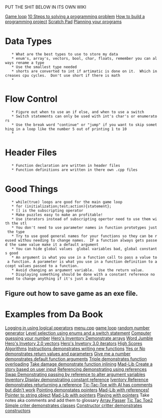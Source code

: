PUT THE SHIT BELOW IN ITS OWN WIKI

[[Game loop]]
[[10 Steps to solving a programming problem]]
[[How to build a programming project]]
[[Scratch Pad]]
[[Planning your programs]]
{{{cpp
variableName.memberFunction()
phrase.size()
}}}
= Data Types=
	* What are the best types to use to store my data
	* enum's, array's, vectors, bool, char, floats, remember you can always rename a type
	* Use the smallest type needed
	* shorts are converted to int if artimatic is done on it.  Which increases cpu cycles.  Don't use short if there is math
	* 

= Flow Control =
	* Figure out when to use an if else, and when to use a switch
	* Switch statements can only be used with int's char's or enumerators
	* Use the break word "continue" or "jump" if you want to skip something in a loop like the number 5 out of printing 1 to 10
	* 
= Header Files =
	* Function declaration are written in header files
	* Function definitions are written in there own .cpp files

= Good Things =
	* while(true) loops are good for the main game loop
	* for (initialization;test;action){statement};
	* [] is the subscripting operator
	* Make puzzles easy to make an profitable!
	* Use iterators instead of subscripting opertor need to use them with the stl 
	* You don't need to use parameter names in function prototypes just the type 
	* Try to use good general names for your functions so they can be reused withou needing to change names.  IF a function always gets passed the same value make it a default argument
	* You can hide global values  global variables bad, global constants good
	* An argument is what you use in a function call to pass a value to a function. A parameter is what you use in a function definition to accept values passed to a function.
	* Avoid changing an argument variable.  Use the return value.
	* Displaying something should be done with a constant reference no need to change anything if it's just a display


== Figure out how to save game as an exe file. ==

= Examples from Da Book =
[[Logging in using logical operators]]
[[menu.cpp]]
[[again.cpp|game loop]]
[[random.cpp| random number generator]]
[[Level selection using enums and a switch statement]]
[[Computer guessing your number]]
[[Hero's Inventory Demonstrate arrays]]
[[Word Jumble]]
[[Hero's Invetory 2.0 vectors]]
[[Hero's Invetory 3.0 iterators]]
[[High Scores Algorithms]]
[[Instructions demonstrates writing new functions]]
[[ Yes or No demonstrates return values and parameters]]
[[Give me a number demonstrates default function arguments]]
[[Triple demonstrates function overloading]]
[[Take damage demonstrate function inlining]]
[[Mad-Lib Create a story based on user input]]
[[Referencing demonstrating using references]]
[[Swap Demonstrating passing by reference to alter argument variables]]
[[Inventory Display demonstrating constant reference]]
[[Iventory Reference demonstrates returturning a reference]]
[[Tic-Tac-Toe with AI has comments but didn't work]]
[[Pointing demonstates pointers]]
[[Mad-Lib with references!]]
[[Pointer to string object]]
[[Mad-Lib with pointers]]
[[Playing with pointers]] Take notes aka comments and add them to glossary
[[Array Passer]]
[[Tic Tac Toe2]]
[[Simple criter demonstrates classes]]
[[Constructor critter demonstrates constructors]]
